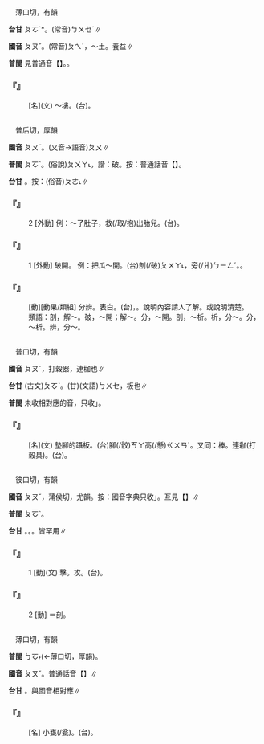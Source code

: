 
=={{ruby|培|ㄆㄡˇ}}==

　薄口切，有韻

'''台甘''' <rt>ㄆㆦˋ</rt>*。(常音)<rt>ㄅㄨㆤˊ</rt>∥

'''國音''' <rt>ㄆㄡˇ</rt>。(常音)<rt>ㄆㄟˊ</rt>，～土。養益∥

'''普閩''' 見普通音【{{ruby|培|ㄆㄟˊ}}】。{{ruby|(廈)|ㄅㄨㆤˊ}}。

    

==='''『{{ruby|培|ㄆㄡˇ}}』'''===
: [名](文) ～塿。(台){{ruby|細|ㄙㄨㆤ˪}}{{ruby|/|ㄙㆤ˪}}{{ruby|個|ㆤˊ}}{{ruby|丌|ㆤ}}{{ruby|土|ㄊㆦˊ}}{{ruby|山|ㄙㄨㆩ}}{{ruby|仔|ㄚ}}。
    

=={{ruby|剖|ㄆㄡˇ}}==

　普后切，厚韻

'''國音''' <rt>ㄆㄡˇ</rt>。(又音→語音)<rt>ㄆㄡ</rt>∥

'''普閩''' <rt>ㄆㆦˋ</rt>。(俗說)<rt>ㄆㄨㄚ˪</rt>，諧：破。按：普通話音【{{ruby|剖|ㄆㄡ}}】。

'''台甘''' {{ruby|(文)|ㄆㆦˋ}}。按：(俗音)<rt>ㄆㄜ˪</rt>∥

    

==='''『{{ruby|剖|ㄆㄡˇ}}』'''===
:2  [外動] 例：～了肚子，救(/取/抱)出胎兒。(台){{ruby|剖|ㄆㄨㄚ˪}}{{ruby|腹|ㄅㄚㆶ}}{{ruby|肚|ㄉㆦˋ}}{{ruby|提|ㄊㆤㆷ}}{{ruby|<mark>&#xffb51;</mark>|ㆣㄧㄣˋ}}{{ruby|仔|ㄚ}}{{ruby|出|ㄘㄨㆵ}}{{ruby|來|·ㄌㄞˊ}}。
    

==='''『{{ruby|剖|ㄆㄡˇ}}』'''===
:1  [外動] 破開。 例：把瓜～開。(台){{ruby|瓜|ㄍㄨㆤ}}{{ruby|仔|ㄚ}}{{ruby|加|ㄍㄚ}}剖(/破)<rt>ㄆㄨㄚ˪</rt>{{ruby|開|ㄎㄨㄧ}}，{{ruby|破|ㄆㄨㄚ˪}}{{ruby|做|ㄗㄨㆤ˪}}{{ruby|/|ㄗㄜ˪}}{{ruby|兩|ㄋㆭ˫}}旁(/爿)<rt>ㄅㄧㄥˊ</rt>。{{ruby|剖|ㄆㄨㄚ˪}}{{ruby|爿|ㄅㄧㄥˊ}}。
    

==='''『{{ruby|剖|ㄆㄡˇ}}{{ruby|白|ㄅㄞˊ}}』'''===
: [動][動果/類組] 分辨。表白。(台){{ruby|分|ㄏㄨㄣ˫}}{{ruby|會|ㄏㄨㆤ˫}}，{{ruby|辯|ㄅㄧㄢ˫}}{{ruby|解|ㄍㄞˋ}}。說明內容請人了解。或說明清楚。
:類語：剖，解～。破，～開；解～。分，～開。剖，～析。析，分～。分，～析。辨，分～。
:
    

=={{ruby|棓|ㄆㄡˇ}}==

　普口切，有韻

'''國音''' <rt>ㄆㄡˇ</rt>{{ruby|。|ㄅㄤˋ}}，打穀器，連枷也∥

'''台甘''' (古文)<rt>ㄆㆦˋ</rt>。(甘)(文語)<rt>ㄅㄨㆤ</rt>，板也∥

'''普閩''' 未收相對應的音，只收{{ruby|「|ㄅㄨㆤˊ}}{{ruby|、|ㄅㄨㆤ˫}}」。

    

==='''『{{ruby|棓|ㄆㄡˇ}}』'''===
: [名](文) 墊腳的躡板。(台){{ruby|古|ㄍㆦˋ}}{{ruby|早|ㄗㄚˋ}}{{ruby|用|ㄧㄥ˫}}{{ruby|/|ㄧㆲ˫}}{{ruby|來|ㄌㄞˊ}}{{ruby|庋|ㄍㆤˋ}}{{ruby|/|ㄍㄨㆤˋ}}腳(/骹)<rt>ㄎㄚ</rt>{{ruby|丌|ㆤ}}{{ruby|踏|ㄉㄚㆷ ͘}}{{ruby|枋|ㄅㄤ}}{{ruby|或|ㄧㄚㆷ ͘}}{{ruby|是|ㄒㄧ˫}}{{ruby|由|ㄧㄨˊ}}高(/懸)<rt>ㄍㄨㄢˊ</rt>{{ruby|落|ㄌㄜㆷ ͘}}{{ruby|低|ㄍㆤ˫}}{{ruby|丌|ㆤ}}{{ruby|跳|ㄊㄧㄠ˪}}{{ruby|板|ㄅㄢˋ}}。又同：棒。連耞(打穀具)。(台){{ruby|連|ㄌㄧㄢˊ}}{{ruby|耞|ㄍㆥˋ}}{{ruby|→|ㄍㆥ}}。
    

=={{ruby|掊|ㄆㄡˇ}}==

　彼口切，有韻

'''國音''' <rt>ㄆㄡˇ</rt>{{ruby|。|ㄆㄡˊ}}，蒲侯切，尤韻。按：國音字典只收{{ruby|「|ㄆㄡˇ}}{{ruby|、|ㄆㄡˊ}}」。互見【{{ruby|掊|ㄆㄡˊ}}】∥

'''普閩''' <rt>ㄆㆦˋ</rt>。

'''台甘''' {{ruby|(文)|ㄆㆦˋ}}。{{ruby|(文)|ㄆㆦ}}。{{ruby|(文)|ㄅㄨㆤˊ}}。皆罕用∥

    

==='''『{{ruby|掊|ㄆㄡˇ}}』'''===
:1  [動](文) 擊。攻。(台){{ruby|打|ㄉㆩˋ}}{{ruby|擊|ㄍㄧㆤㆶ}}。
    

==='''『{{ruby|掊|ㄆㄡˇ}}』'''===
:2  [動] ＝剖。
    

=={{ruby|瓿|ㄆㄡˇ}}==

　薄口切，有韻

'''普閩''' <rt>ㄅㆦ˫</rt>(←薄口切，厚韻)。

'''國音''' <rt>ㄆㄡˇ</rt>。普通話音【{{ruby|瓿|ㄅㄨˋ}}】∥

'''台甘''' {{ruby|(文)|ㄆㆦˋ}}。與國音相對應∥

    

==='''『{{ruby|瓿|ㄆㄡˇ}}』'''===
: [名] 小甕(/瓮)。(台){{ruby|細|ㄙㄨㆤ˪}}{{ruby|/|ㄙㆤ˪}}{{ruby|丌|ㆤ}}{{ruby|甕|ㄤ˪}}{{ruby|仔|ㄚ}}。
    
